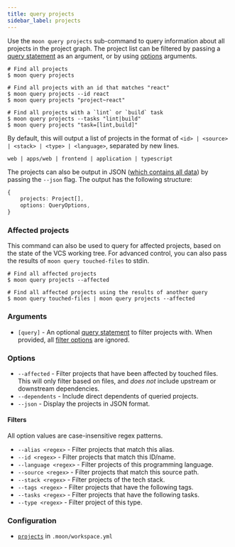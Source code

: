 ```yaml
---
title: query projects
sidebar_label: projects
---
```



Use the `moon query projects` sub-command to query information about all projects in the project
graph. The project list can be filtered by passing a [query statement](../../concepts/query-lang) as
an argument, or by using [options](#options) arguments.

```shell
# Find all projects
$ moon query projects

# Find all projects with an id that matches "react"
$ moon query projects --id react
$ moon query projects "project~react"

# Find all projects with a `lint` or `build` task
$ moon query projects --tasks "lint|build"
$ moon query projects "task=[lint,build]"
```

By default, this will output a list of projects in the format of
`<id> | <source> | <stack> | <type> | <language>`, separated by new lines.

```
web | apps/web | frontend | application | typescript
```

The projects can also be output in JSON ([which contains all data](/api/types/interface/Project)) by
passing the `--json` flag. The output has the following structure:

```ts
{
	projects: Project[],
	options: QueryOptions,
}
```

### Affected projects

This command can also be used to query for affected projects, based on the state of the VCS working
tree. For advanced control, you can also pass the results of `moon query touched-files` to stdin.

```shell
# Find all affected projects
$ moon query projects --affected

# Find all affected projects using the results of another query
$ moon query touched-files | moon query projects --affected
```

### Arguments

- `[query]` - An optional [query statement](../../concepts/query-lang) to filter projects with. When
  provided, all [filter options](#filters) are ignored. <VersionLabel version="1.4.0" />

### Options

- `--affected` - Filter projects that have been affected by touched files. This will only filter
  based on files, and _does not_ include upstream or downstream dependencies.
- `--dependents` - Include direct dependents of queried projects.
- `--json` - Display the projects in JSON format.

#### Filters

All option values are case-insensitive regex patterns.

- `--alias <regex>` - Filter projects that match this alias.
- `--id <regex>` - Filter projects that match this ID/name.
- `--language <regex>` - Filter projects of this programming language.
- `--source <regex>` - Filter projects that match this source path.
- `--stack <regex>` - Filter projects of the tech stack.
- `--tags <regex>` - Filter projects that have the following tags.
- `--tasks <regex>` - Filter projects that have the following tasks.
- `--type <regex>` - Filter project of this type.

### Configuration

- [`projects`](../../config/workspace#projects) in `.moon/workspace.yml`
